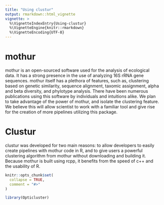 ```yaml
---
title: "Using clustur"
output: rmarkdown::html_vignette
vignette: >
  %\VignetteIndexEntry{Using-clustur}
  %\VignetteEngine{knitr::rmarkdown}
  %\VignetteEncoding{UTF-8}
---
```

# mothur
mothur is an open-sourced software used for the analysis of ecological data. It has a strong presence in the use of analyzing 16S rRNA gene sequences.
mothur itself has a plethora of features, such as, clustering based on genetic similarity, sequence alignment, taxomic assignment, alpha and beta diversity,
and phylotype analysis. There have been numerous publications using this software by individuals and intuitions alike. We plan to take advantage of the power of
mothur, and isolate the clustering feature. We believe this will allow scientist to work with a familiar tool and give rise for the creation of more pipelines
utilizing this package.


# Clustur
clustur was developed for two main reasons: to allow developers to easily create pipelines with mothur code in R, and to give users a powerful
clustering algorithm from mothur without downloading and building it. Because mothur is built using rcpp, it benefits from the speed of c++
and the usability of R.


```r
knitr::opts_chunk$set(
  collapse = TRUE,
  comment = "#>"
)
```

```r
library(Opticluster)
```
